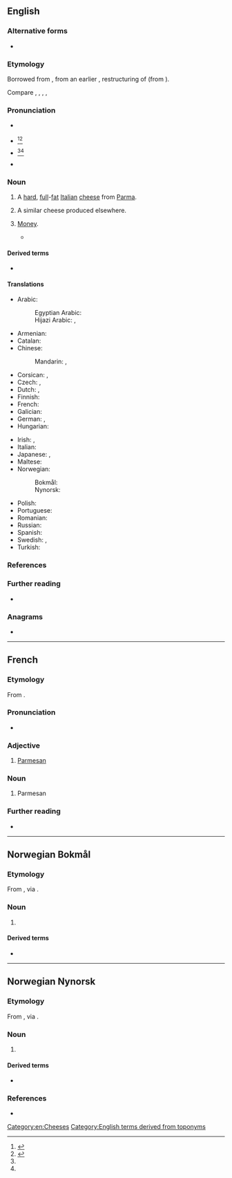 {{also|Parmesan}}
==English==

===Alternative forms===
* {{alter|en|Parmesan}}

===Etymology===
Borrowed from {{bor|en|frm|parmesan}}, from an earlier {{der|en|LL.|*parmēsānus}}, restructuring of {{der|en|la|parmēnsis}} (from {{der|en|la|Parma}}).

Compare {{cog|it|parmigiano}}, {{cog|ca|parmesà}}, {{cog|pt|parmesão}}, {{cog|scn|parmisanu}}, {{cog|es|parmesano}}

===Pronunciation===
* {{a|UK}} {{IPA|en|/ˈpɑːmɪˌzæn/|/ˌpɑːmɪˈzæn/}}
* {{a|UK|also found in the US}} {{IPA|en|/ˈpɑː(ɹ).məˌzɑːn/}}<ref name="Dictionarycom">{{R:Dictionary.com|Parmesan}}</ref><ref name="MW">{{R:Merriam Webster Online|Parmesan}}</ref>
* {{a|found in the US, perhaps under influence from Italian}} {{IPA|en|/ˈpɑɹ.məˌʒɑn/}}<ref name="Dictionarycom"></ref><ref name="MW"></ref>
* {{audio|en|En-au-parmesan.ogg|Audio (AU)}}

===Noun===
{{en-noun|-|s}}

# A [[hard]], [[full]]-[[fat]] [[Italian]] [[cheese]] from [[Parma]].
# {{lb|en|by extension}} A similar cheese produced elsewhere.
# {{lb|en|slang}} [[money|Money]].
#* {{quote-song|en|author=[[w:Kendrick Lamar|Kendrick Duckworth]]; [[w:Mike Will Made It|Michael Williams II]]; Asheton Hoga|artist={{w|Kendrick Lamar}}|title=[[w:Humble (song)|Humble]]|album=[[w:Damn (Kendrick Lamar album)|Damn]]|date=30 March 2017|passage=Finesse a nigga with some counterfeits, but now I'm countin' this / '''Parmesan''' where my accountant lives, in fact I'm downin' this}}

====Derived terms====
* {{l|en|parmesany}}

====Translations====
{{trans-top|hard, full-fat Italian cheese from Parma}}
* Arabic: {{t|ar|بَارْمِيجْيَانُو|m|tr=barmijyanū}}
*: Egyptian Arabic: {{t|arz|بارميزان|f|tr=barmizan|sc=Arab}}
*: Hijazi Arabic: {{t|acw|پارْمِزان|f|tr=pārmizān}}, {{t|acw|بارمزان|m|tr=bārmizān}}
* Armenian: {{t|hy|պարմեզան|sc=Armn}}
* Catalan: {{t+|ca|parmesà|m}}
* Chinese:
*: Mandarin: {{t+|cmn|巴馬乾酪|sc=Hani}}, {{t+|cmn|巴马干酪|tr=Bāmǎ gānlào|sc=Hani}}
* Corsican: {{t|co|parmigianu|m}}, {{t|co|parmighjanu|m}}
* Czech: {{t+|cs|parmazán|m}}, {{t+|cs|parmezán|m}}
* Dutch: {{t+|nl|parmezaan|m}}, {{t|nl|parmezaankaas|m}}
* Finnish: {{t+|fi|parmesaani}}
* French: {{t+|fr|parmesan|m}}
* Galician: {{t+|gl|parmesano|m}}
* German: {{t+|de|Parmesan|m}}, {{t+|de|Parmesankäse|m}}
* Hungarian: {{t+|hu|parmezán}}
{{trans-mid}}
* Irish: {{t|ga|parmasán|m}}, {{t|ga|cáis Parma|f}}
* Italian: {{t+|it|parmigiano|m}}
* Japanese: {{t|ja|パルメザン|tr=parumezan}}, {{t|ja|パルミジャーノ|tr=parumijāno}}
* Maltese: {{t|mt|parmeġġan}}
* Norwegian:
*: Bokmål: {{t|nb|parmesan|m}}
*: Nynorsk: {{t|nn|parmesan|m}}
* Polish: {{t+|pl|parmezan|m}}
* Portuguese: {{t+|pt|parmesão|m}}
* Romanian: {{t+|ro|parmezan|n}}
* Russian: {{t+|ru|пармеза́н|m}}
* Spanish: {{t+|es|parmesano|m}}
* Swedish: {{t|sv|parmesan}}, {{t|sv|parmesanost|c}}
* Turkish: {{t|tr|parmasan peyniri}}
{{trans-bottom}}

===References===
<references/>

===Further reading===
* {{pedia}}

===Anagrams===
* {{anagrams|en|a=aaemnprs|Pearmans|Spearman|spearman}}

[[Category:en:Cheeses]]
[[Category:English terms derived from toponyms]]

----

==French==

===Etymology===
From {{bor|fr|it|parmigiano}}.

===Pronunciation===
* {{fr-IPA}}

===Adjective===
{{fr-adj}}

# [[Parmesan]] {{gloss|from Parma}}

===Noun===
{{fr-noun|m}}

# Parmesan {{gloss|cheese}}

===Further reading===
* {{R:TLFi}}

----

==Norwegian Bokmål==
{{wikipedia|lang=no}}

===Etymology===
From {{der|nb|it|parmigiano||from Parma}}, via {{der|nb|fr|parmesan}}.

===Noun===
{{nb-noun-mu}}

# {{l|en|Parmesan}} {{qualifier|cheese}} {{topics|nb|Foods}}

====Derived terms====
* {{l|nb|parmesanost}}

----

==Norwegian Nynorsk==

===Etymology===
From {{der|nn|it|parmigiano||from Parma}}, via {{der|nn|fr|parmesan}}.

===Noun===
{{nn-noun-mu}}

# {{l|en|Parmesan}} {{qualifier|cheese}} {{topics|nn|Foods}}

====Derived terms====
* {{l|nn|parmesanost}}

===References===
* {{R:The Nynorsk Dictionary}}